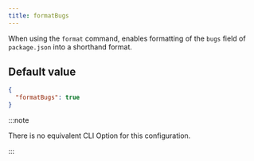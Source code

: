 ```yaml
---
title: formatBugs
---
```


When using the `format` command, enables formatting of the `bugs` field of `package.json` into a shorthand format.

## Default value

```json title=".syncpackrc"
{
  "formatBugs": true
}
```

:::note

There is no equivalent CLI Option for this configuration.

:::
